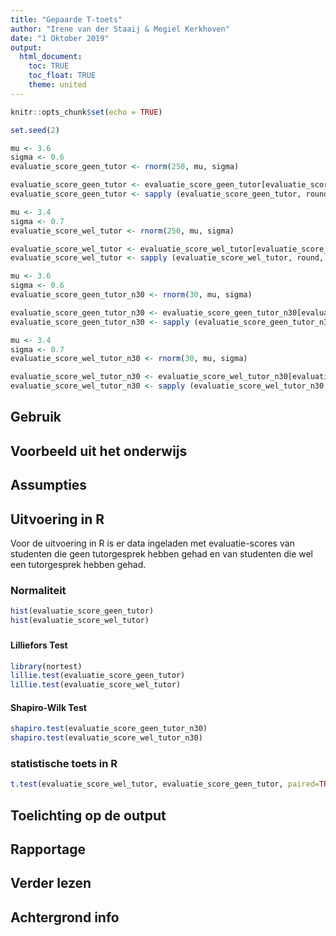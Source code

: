 ```yaml
---
title: "Gepaarde T-toets"
author: "Irene van der Staaij & Megiel Kerkhoven"
date: "1 Oktober 2019"
output: 
  html_document:
    toc: TRUE
    toc_float: TRUE
    theme: united
---
```


```r
knitr::opts_chunk$set(echo = TRUE)
```

```r
set.seed(2)

mu <- 3.6
sigma <- 0.6
evaluatie_score_geen_tutor <- rnorm(250, mu, sigma)

evaluatie_score_geen_tutor <- evaluatie_score_geen_tutor[evaluatie_score_geen_tutor <= 5 & evaluatie_score_geen_tutor >= 1]
evaluatie_score_geen_tutor <- sapply (evaluatie_score_geen_tutor, round, 3)

mu <- 3.4
sigma <- 0.7
evaluatie_score_wel_tutor <- rnorm(250, mu, sigma)

evaluatie_score_wel_tutor <- evaluatie_score_wel_tutor[evaluatie_score_wel_tutor <= 5 & evaluatie_score_wel_tutor >= 1]
evaluatie_score_wel_tutor <- sapply (evaluatie_score_wel_tutor, round, 3)

mu <- 3.6
sigma <- 0.6
evaluatie_score_geen_tutor_n30 <- rnorm(30, mu, sigma)

evaluatie_score_geen_tutor_n30 <- evaluatie_score_geen_tutor_n30[evaluatie_score_geen_tutor_n30 <= 5 & evaluatie_score_geen_tutor_n30 >= 1]
evaluatie_score_geen_tutor_n30 <- sapply (evaluatie_score_geen_tutor_n30, round, 3)

mu <- 3.4
sigma <- 0.7
evaluatie_score_wel_tutor_n30 <- rnorm(30, mu, sigma)

evaluatie_score_wel_tutor_n30 <- evaluatie_score_wel_tutor_n30[evaluatie_score_wel_tutor_n30 <= 5 & evaluatie_score_wel_tutor_n30 >= 1]
evaluatie_score_wel_tutor_n30 <- sapply (evaluatie_score_wel_tutor_n30, round, 3)
```

## Gebruik

## Voorbeeld uit het onderwijs

## Assumpties

## Uitvoering in R
Voor de uitvoering in R is er data ingeladen met evaluatie-scores van studenten die geen tutorgesprek hebben gehad en van studenten die wel een tutorgesprek hebben gehad. 

### Normaliteit

```r
hist(evaluatie_score_geen_tutor)
hist(evaluatie_score_wel_tutor)
```

### {.tabset .tabset-fade .tabset.pills}
#### Lilliefors Test


```` r
library(nortest)
lillie.test(evaluatie_score_geen_tutor)
lillie.test(evaluatie_score_wel_tutor)
````


#### Shapiro-Wilk Test
``` r
shapiro.test(evaluatie_score_geen_tutor_n30)
shapiro.test(evaluatie_score_wel_tutor_n30)
```


### statistische toets in R

```r
t.test(evaluatie_score_wel_tutor, evaluatie_score_geen_tutor, paired=TRUE)
```

## Toelichting op de output

## Rapportage

## Verder lezen

## Achtergrond info

